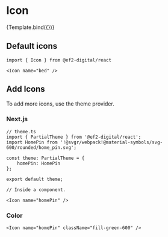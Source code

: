 
<Meta title="Display/Icon" component={Icon} />

# Icon


<Canvas>
    <Story
        name="Default"
        args={{
            name: 'bed'
        }}
    >
        {Template.bind({})}
    </Story>
</Canvas>

## Default icons

<IconGallery>
    <IconItem name="bed">
        <Icon name="bed" />
    </IconItem>
    <IconItem name="scene">
        <Icon name="scene" />
    </IconItem>
    <IconItem name="cooking">
        <Icon name="cooking" />
    </IconItem>
    <IconItem name="star">
        <Icon name="star" />
    </IconItem>
    <IconItem name="starFill">
        <Icon name="starFill" />
    </IconItem>
    <IconItem name="warning">
        <Icon name="warning" />
    </IconItem>
    <IconItem name="done">
        <Icon name="done" />
    </IconItem>
    <IconItem name="expandMore">
        <Icon name="expandMore" />
    </IconItem>
    <IconItem name="expandLess">
        <Icon name="expandLess" />
    </IconItem>
</IconGallery>

```tsx
import { Icon } from @ef2-digital/react

<Icon name="bed" />
```

## Add Icons

To add more icons, use the theme provider.

### Next.js

```tsx
// theme.ts
import { PartialTheme } from '@ef2-digital/react';
import HomePin from '!@svgr/webpack!@material-symbols/svg-600/rounded/home_pin.svg';

const theme: PartialTheme = {
    homePin: HomePin
};

export default theme;
```

```tsx
// Inside a component.

<Icon name="homePin" />
```

### Color
```tsx
<Icon name="homePin" className="fill-green-600" />
```

<IconItem name="starFill">
    <Icon name="starFill" className="fill-green-600" />
</IconItem>